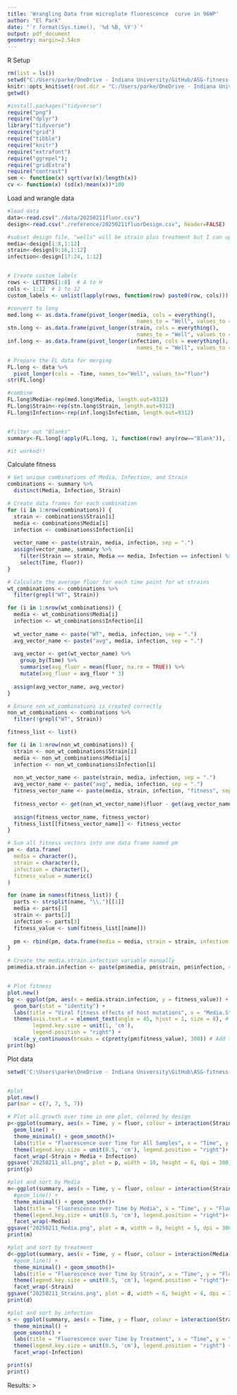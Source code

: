 ```yaml
---
title: 'Wrangling Data from microplate fluorescence  curve in 96WP'
author: "El Park"
date: "`r format(Sys.time(), '%d %B, %Y')`"
output: pdf_document
geometry: margin=2.54cm
---
```


R Setup
```r
rm(list = ls())
setwd("C:/Users/parke/OneDrive - Indiana University/GitHub/ASG-fitness-effects/microplate_fitness_assay")
knitr::opts_knit$set(root.dir = "C:/Users/parke/OneDrive - Indiana University/GitHub/ASG-fitness-effects/microplate_fitness_assay/")
getwd()

#install.packages("tidyverse")
require("png")
require("dplyr")
library("tidyverse")
require("grid")
require("tibble")
require("knitr")
require("extrafont")
require("ggrepel");
require("gridExtra")
require("contrast")
sem <- function(x) sqrt(var(x)/length(x))
cv <- function(x) (sd(x)/mean(x))*100

```

Load and wrangle data
```r
#load data
data<-read.csv("./data/20250211fluor.csv")
design<-read.csv("./reference/20250211fluorDesign.csv", header=FALSE)

#subset design file, "wells" will be strain plus treatment but I can update design file to include a separate column for both
media<-design[1:8,1:12]
strain<-design[9:16,1:12]
infection<-design[17:24, 1:12]


# Create custom labels
rows <- LETTERS[1:8]  # A to H
cols <- 1:12  # 1 to 12
custom_labels <- unlist(lapply(rows, function(row) paste0(row, cols)))

#convert to long
med.long <- as.data.frame(pivot_longer(media, cols = everything(),
                                         names_to = "Well", values_to = "Media"))
stn.long <- as.data.frame(pivot_longer(strain, cols = everything(),
                                         names_to = "Well", values_to = "Strain"))
inf.long <- as.data.frame(pivot_longer(infection, cols = everything(),
                                         names_to = "Well", values_to = "Infection"))

# Prepare the FL data for merging
FL.long <- data %>%
  pivot_longer(cols = -Time, names_to="Well", values_to="fluor")
str(FL.long)

#combine
FL.long$Media<-rep(med.long$Media, length.out=9312)
FL.long$Strain<-rep(stn.long$Strain, length.out=9312)
FL.long$Infection<-rep(inf.long$Infection, length.out=9312)


#filter out "Blanks" 
summary<-FL.long[!apply(FL.long, 1, function(row) any(row=="Blank")), ]

#it worked!!
```

Calculate fitness
```r
# Get unique combinations of Media, Infection, and Strain
combinations <- summary %>%
  distinct(Media, Infection, Strain)

# Create data frames for each combination
for (i in 1:nrow(combinations)) {
  strain <- combinations$Strain[i]
  media <- combinations$Media[i]
  infection <- combinations$Infection[i]
  
  vector_name <- paste(strain, media, infection, sep = ".")
  assign(vector_name, summary %>%
    filter(Strain == strain, Media == media, Infection == infection) %>%
    select(Time, fluor))
}

# Calculate the average fluor for each time point for wt strains
wt_combinations <- combinations %>%
  filter(grepl("WT", Strain))

for (i in 1:nrow(wt_combinations)) {
  media <- wt_combinations$Media[i]
  infection <- wt_combinations$Infection[i]
  
  wt_vector_name <- paste("WT", media, infection, sep = ".")
  avg_vector_name <- paste("avg", media, infection, sep = ".")
  
  avg_vector <- get(wt_vector_name) %>%
    group_by(Time) %>%
    summarise(avg_fluor = mean(fluor, na.rm = TRUE)) %>%
    mutate(avg_fluor = avg_fluor * 3)
  
  assign(avg_vector_name, avg_vector)
}

# Ensure non_wt_combinations is created correctly
non_wt_combinations <- combinations %>%
  filter(!grepl("WT", Strain))

fitness_list <- list()

for (i in 1:nrow(non_wt_combinations)) {
  strain <- non_wt_combinations$Strain[i]
  media <- non_wt_combinations$Media[i]
  infection <- non_wt_combinations$Infection[i]
  
  non_wt_vector_name <- paste(strain, media, infection, sep = ".")
  avg_vector_name <- paste("avg", media, infection, sep = ".")
  fitness_vector_name <- paste(media, strain, infection, "fitness", sep = ".")
  
  fitness_vector <- get(non_wt_vector_name)$fluor - get(avg_vector_name)$avg_fluor
  
  assign(fitness_vector_name, fitness_vector)
  fitness_list[[fitness_vector_name]] <- fitness_vector
}

# Sum all fitness vectors into one data frame named pm
pm <- data.frame(
  media = character(),
  strain = character(),
  infection = character(),
  fitness_value = numeric()
)

for (name in names(fitness_list)) {
  parts <- strsplit(name, "\\.")[[1]]
  media <- parts[1]
  strain <- parts[2]
  infection <- parts[3]
  fitness_value <- sum(fitness_list[[name]])
  
  pm <- rbind(pm, data.frame(media = media, strain = strain, infection = infection, fitness_value = fitness_value))
}

# Create the media.strain.infection variable manually
pm$media.strain.infection <- paste(pm$media, pm$strain, pm$infection, sep = ".")


# Plot fitness
plot.new()
bg <- ggplot(pm, aes(x = media.strain.infection, y = fitness_value)) +
  geom_bar(stat = "identity") +
  labs(title = "Viral fitness effects of host mutations", x = "Media.Strain.Infection", y = "Fitness") +
  theme(axis.text.x = element_text(angle = 45, hjust = 1, size = 8), # Rotate and adjust size of x-axis labels
        legend.key.size = unit(1, 'cm'), 
        legend.position = "right") +
  scale_y_continuous(breaks = c(pretty(pm$fitness_value), 300)) # Add tick mark at 500
print(bg)

```



Plot data
```r

setwd('C:\Users\parke\OneDrive - Indiana University\GitHub\ASG-fitness-effects\microplate_fitness_assay\output') #for ggsave


#plot
plot.new()
par(mar = c(7, 7, 5, 7))

# Plot all growth over time in one plot, colored by design
p<-ggplot(summary, aes(x = Time, y = fluor, colour = interaction(Strain, Media, Infection)))+
  geom_line() +
  theme_minimal() + geom_smooth()+
  labs(title = "Fluorescence over Time for All Samples", x = "Time", y = "Fluorescence", colour = "Media.Strain.Treatment") +
  theme(legend.key.size = unit(0.5, 'cm'), legend.position = "right")+
  facet_wrap(~Strain + Media + Infection)
ggsave("20250211_all.png", plot = p, width = 10, height = 6, dpi = 300)
print(p)

#plot and sort by Media
m<-ggplot(summary, aes(x = Time, y = fluor, colour = interaction(Strain, Infection)))+
  #geom_line() + 
  theme_minimal() + geom_smooth()+
  labs(title = "Fluorescence over Time by Media", x = "Time", y = "Fluorescence", colour = "Strain.Treatment") +
  theme(legend.key.size = unit(0.5, 'cm'), legend.position = "right")+
  facet_wrap(~Media)
ggsave("20250211_Media.png", plot = m, width = 8, height = 5, dpi = 300)
print(m)

#plot and sort by treatment
d<-ggplot(summary, aes(x = Time, y = fluor, colour = interaction(Media, Infection))) +
  #geom_line() +
  theme_minimal() + geom_smooth()+
  labs(title = "Fluorescence over Time by Strain", x = "Time", y = "Fluorescence", colour = "Media.Infection") +
  theme(legend.key.size = unit(0.5, 'cm'), legend.position = "right")+
  facet_wrap(~Strain)
ggsave("20250211_Strains.png", plot = d, width = 6, height = 4, dpi = 300)
print(d)

#plot and sort by infection
s <- ggplot(summary, aes(x = Time, y = fluor, colour = interaction(Strain, Media))) +
  theme_minimal() + 
  geom_smooth() +
  labs(title = "Fluorescence over Time by Treatment", x = "Time", y = "Fluorescence", colour = "Strain") +
  theme(legend.key.size = unit(0.5, 'cm'), legend.position = "right") +
  facet_wrap(~Infection)

print(s)
print()

```
Results:
>

